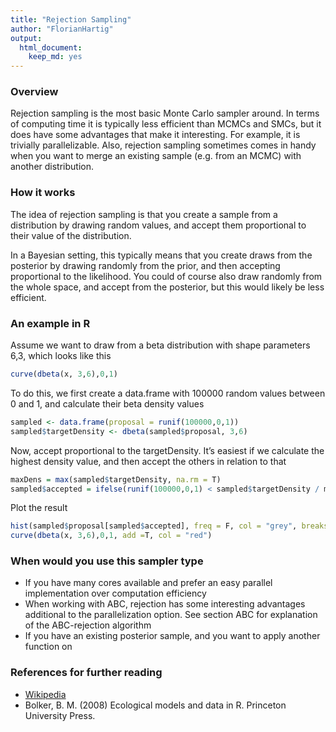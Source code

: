 ```yaml
---
title: "Rejection Sampling"
author: "FlorianHartig"
output:
  html_document:
    keep_md: yes
---
```


### Overview

Rejection sampling is the most basic Monte Carlo sampler around. In terms of computing time it is typically less efficient than MCMCs and SMCs, but it does have some advantages that make it interesting. For example, it is trivially parallelizable. Also, rejection sampling sometimes comes in handy when you want to merge an existing sample (e.g. from an MCMC) with another distribution. 


### How it works

The idea of rejection sampling is that you create a sample from a distribution by drawing random values, and accept them proportional to their value of the distribution. 

In a Bayesian setting, this typically means that you create draws from the posterior by drawing randomly from the prior, and then accepting proportional to the likelihood. You could of course also draw randomly from the whole space, and accept from the posterior, but this would likely be less efficient. 

### An example in R

Assume we want to draw from a beta distribution with shape parameters 6,3, which looks like this

```r
curve(dbeta(x, 3,6),0,1)
```


To do this, we first create a data.frame with 100000 random values between 0 and 1, and calculate their beta density values 


```r
sampled <- data.frame(proposal = runif(100000,0,1))
sampled$targetDensity <- dbeta(sampled$proposal, 3,6)
```

Now, accept proportional to the targetDensity. It's easiest if we calculate the highest density value, and then accept the others in relation to that

```r
maxDens = max(sampled$targetDensity, na.rm = T)
sampled$accepted = ifelse(runif(100000,0,1) < sampled$targetDensity / maxDens, TRUE, FALSE)
```


Plot the result

```r
hist(sampled$proposal[sampled$accepted], freq = F, col = "grey", breaks = 100)
curve(dbeta(x, 3,6),0,1, add =T, col = "red")
```


### When would you use this sampler type

* If you have many cores available and prefer an easy parallel implementation over computation efficiency
* When working with ABC, rejection has some interesting advantages additional to the parallelization option. See section ABC for explanation of the ABC-rejection algorithm
* If you have an existing posterior sample, and you want to apply another function on 



### References for further reading 

* [Wikipedia](http://en.wikipedia.org/wiki/Rejection_sampling)
* Bolker, B. M. (2008) Ecological models and data in R. Princeton University Press.



